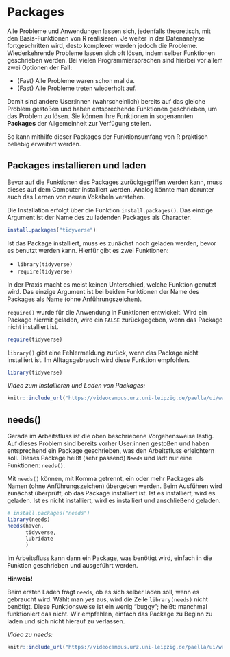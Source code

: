 # Packages

Alle Probleme und Anwendungen lassen sich, jedenfalls theoretisch, mit den 
Basis-Funktionen von R realisieren. Je weiter in der Datenanalyse 
fortgeschritten wird, desto komplexer werden jedoch die Probleme. Wiederkehrende
Probleme lassen sich oft lösen, indem selber Funktionen geschrieben werden. Bei
vielen Programmiersprachen sind hierbei vor allem zwei Optionen der Fall:

- (Fast) Alle Probleme waren schon mal da.
- (Fast) Alle Probleme treten wiederholt auf.

Damit sind andere User:innen (wahrscheinlich) bereits auf das gleiche Problem gestoßen und haben entsprechende Funktionen geschrieben, um das Problem zu lösen.
Sie können ihre Funktionen in sogenannten **Packages** der Allgemeinheit zur
Verfügung stellen.

So kann mithilfe dieser Packages der Funktionsumfang von R praktisch beliebig
erweitert werden.

## Packages installieren und laden

Bevor auf die Funktionen des Packages zurückgegriffen werden kann, muss dieses 
auf dem Computer installiert werden. Analog könnte man darunter auch das Lernen
von neuen Vokabeln verstehen.

Die Installation erfolgt über die Funktion `install.packages()`. Das einzige 
Argument ist der Name des zu ladenden Packages als Character.

```r
install.packages("tidyverse")
```

Ist das Package installiert, muss es zunächst noch geladen werden, bevor es 
benutzt werden kann. Hierfür gibt es zwei Funktionen:

- `library(tidyverse)`
- `require(tidyverse)`

In der Praxis macht es meist keinen Unterschied, welche Funktion genutzt wird.
Das einzige Argument ist bei beiden Funktionen der Name des Packages als Name (ohne Anführungszeichen).

`require()` wurde für die Anwendung in Funktionen entwickelt. Wird ein Package
hiermit geladen, wird ein `FALSE` zurückgegeben, wenn das Package nicht 
installiert ist.

```r
require(tidyverse)
```

`library()` gibt eine Fehlermeldung zurück, wenn das Package nicht installiert 
ist. Im Alltagsgebrauch wird diese Funktion empfohlen.

```r
library(tidyverse)
```

*Video zum Installieren und Laden von Packages:*

```r
knitr::include_url("https://videocampus.urz.uni-leipzig.de/paella/ui/watch.html?id=6ccedf02-f692-4d65-8889-a50394da4c38")
```


## needs()

Gerade im Arbeitsfluss ist die oben beschriebene Vorgehensweise lästig. Auf 
dieses Problem sind bereits vorher User:innen gestoßen und haben entsprechend
ein Package geschrieben, was den Arbeitsfluss erleichtern soll. Dieses Package 
heißt (sehr passend) `Needs` und lädt nur eine Funktionen: `needs()`.

Mit `needs()` können, mit Komma getrennt, ein oder mehr Packages als Namen (ohne 
Anführungszeichen) übergeben werden. Beim Ausführen wird zunächst überprüft, 
ob das Package installiert ist. Ist es installiert, wird es geladen. Ist es nicht
installiert, wird es installiert und anschließend geladen.

```r
# install.packages("needs")
library(needs)
needs(haven,
      tidyverse,
      lubridate
      )
```

Im Arbeitsfluss kann dann ein Package, was benötigt wird, einfach in die Funktion
geschrieben und ausgeführt werden.

**Hinweis!**

Beim ersten Laden fragt `needs`, ob es sich selber laden soll, wenn es gebraucht 
wird. Wählt man *yes* aus, wird die Zeile `library(needs)` nicht benötigt. 
Diese Funktionsweise ist ein wenig "buggy"; heißt: manchmal funktioniert das 
nicht. Wir empfehlen, einfach das Package zu Beginn zu laden und sich nicht 
hierauf zu verlassen.

*Video zu needs:*

```r
knitr::include_url("https://videocampus.urz.uni-leipzig.de/paella/ui/watch.html?id=e6740984-4865-4f4e-8d4d-eaf62fcc9823")
```

